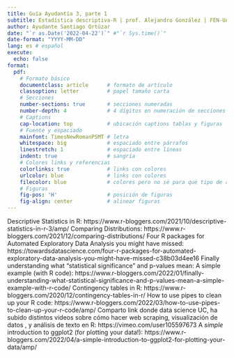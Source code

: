 ```yaml
---
title: Guía Ayudantía 3, parte 1
subtitle: Estadística descriptiva-R | prof. Alejandro González | FEN-UAH
author: Ayudante Santiago Ortúzar
date: "`r as.Date('2022-04-22')`" #"`r Sys.time()`"
date-format: "YYYY-MM-DD" 
lang: es # español
execute: 
  echo: false
format: 
  pdf:
    # Formato básico
    documentclass: article      # formato de artículo
    classoption: letter         # papel tamaño carta
    # Secciones
    number-sections: true       # secciones numeradas
    number-depth: 4             # 4 dígitos en numeración de secciones
    # Captions
    cap-location: top           # ubicación captions tablas y figuras
    # Fuente y espaciado
    mainfont: TimesNewRomanPSMT # letra
    whitespace: big             # espaciado entre párrafos
    linestretch: 1              # espaciado entre líneas
    indent: true                # sangría
    # Colores links y referencias
    colorlinks: true            # links con colores
    urlcolor: blue              # links con colores
    filecolor: blue             # colores pero no sé para qué tipo de archivos
    # Figuras
    fig-pos: 'H'                # posición de figuras
    fig-align: center           # alinear figuras
---
```


Descriptive Statistics in R: https://www.r-bloggers.com/2021/10/descriptive-statistics-in-r-3/amp/ 
Comparing Distributions: https://www.r-bloggers.com/2021/12/comparing-distributions/ 
Four R packages for Automated Exploratory Data Analysis you might have missed: https://towardsdatascience.com/four-r-packages-for-automated-exploratory-data-analysis-you-might-have-missed-c38b03d4ee16 
Finally understanding what “statistical significance” and p-values mean: A simple example (with R code): https://www.r-bloggers.com/2022/01/finally-understanding-what-statistical-significance-and-p-values-mean-a-simple-example-with-r-code/ 
Contingency tables in R: https://www.r-bloggers.com/2020/12/contingency-tables-in-r/
How to use pipes to clean up your R code: https://www.r-bloggers.com/2022/03/how-to-use-pipes-to-clean-up-your-r-code/amp/ 
Comparto link donde data science UC, ha subido distintos videos sobre cómo hacer web scraping, visualización de datos , y análisis de texto en R: https://vimeo.com/user105597673 
A *simple* introduction to ggplot2 (for plotting your data!): https://www.r-bloggers.com/2022/04/a-simple-introduction-to-ggplot2-for-plotting-your-data/amp/ 
